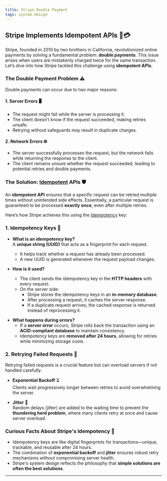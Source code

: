 ```yaml
---
title: Stripe Double Payment
tags: system-design
---
```


## Stripe Implements Idempotent APIs 🚀💳

Stripe, founded in 2010 by two brothers in California, revolutionized online payments by solving a fundamental problem: **double payments**. This issue arises when users are mistakenly charged twice for the same transaction. Let’s dive into how Stripe tackled this challenge using **idempotent APIs**. 

### **The Double Payment Problem** ⚠️  
Double payments can occur due to two major reasons:

#### 1. **Server Errors** 🖥️
- The request might fail while the server is processing it.  
- The client doesn’t know if the request succeeded, making retries unsafe.  
- Retrying without safeguards may result in duplicate charges.

<MDXImage src="/png/system-design/double-payment-1.png" alt="Stripe Double Payment" /> 

#### 2. **Network Errors** 🌐  
- The server successfully processes the request, but the network fails while returning the response to the client.  
- The client remains unsure whether the request succeeded, leading to potential retries and double payments.

<MDXImage src="/png/system-design/double-payment-2.png" alt="Stripe Double Payment" /> 

### **The Solution: [Idempotent](/note/idempotency-design) APIs** 🛡️  
An **idempotent API** ensures that a specific request can be retried multiple times without unintended side effects. Essentially, a particular request is guaranteed to be processed **exactly once**, even after multiple retries.

Here’s how Stripe achieves this using the [Idempotency](/note/idempotency-design) key:  

### **1. Idempotency Keys** 🔑
- **What is an idempotency key?**  
  A **unique string (UUID)** that acts as a fingerprint for each request.  
  - It helps track whether a request has already been processed.
  - A new UUID is generated whenever the request payload changes.

- **How is it used?**  
  - The client sends the idempotency key in the **HTTP headers** with every request.  
  - On the server side:
    - Stripe stores the idempotency keys in an **in-memory database**.
    - After processing a request, it caches the server response.
    - If a duplicate request arrives, the cached response is returned instead of reprocessing it.

<MDXImage src="/png/system-design/idempotency.png" alt="Stripe Double Payment" /> 

- **What happens during errors?**  
  - If a **server error** occurs, Stripe rolls back the transaction using an **ACID-compliant database** to maintain consistency.  
  - Idempotency keys are **removed after 24 hours**, allowing for retries while minimizing storage costs.


### **2. Retrying Failed Requests** 🔄  
Retrying failed requests is a crucial feature but can overload servers if not handled carefully.

- **Exponential Backoff** ⏳  
  Clients wait progressively longer between retries to avoid overwhelming the server.

- **Jitter** 🎲  
  Random delays (jitter) are added to the waiting time to prevent the **thundering herd problem**, where many clients retry at once and cause server overload.

### **Curious Facts About Stripe's Idempotency** 🌟  
- Idempotency keys are like digital fingerprints for transactions—unique, trackable, and reusable after 24 hours.  
- The combination of **exponential backoff** and **jitter** ensures robust retry mechanisms without compromising server health.  
- Stripe's system design reflects the philosophy that **simple solutions are often the best solutions**.

---